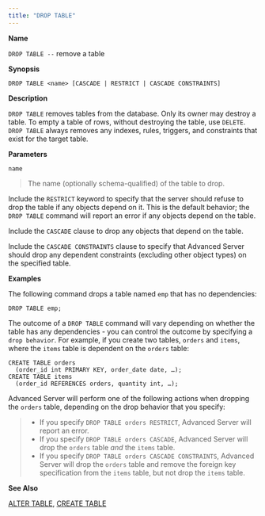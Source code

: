 ```yaml
---
title: "DROP TABLE"
---
```


<div id="drop_table" class="registered_link"></div>


**Name**

`DROP TABLE --` remove a table

**Synopsis**

``` text
DROP TABLE <name> [CASCADE | RESTRICT | CASCADE CONSTRAINTS]
```

**Description**

`DROP TABLE` removes tables from the database. Only its owner may destroy a table. To empty a table of rows, without destroying the table, use `DELETE`. `DROP TABLE` always removes any indexes, rules, triggers, and constraints that exist for the target table.

**Parameters**

`name`

> The name (optionally schema-qualified) of the table to drop.

Include the `RESTRICT` keyword to specify that the server should refuse to drop the table if any objects depend on it. This is the default behavior; the `DROP TABLE` command will report an error if any objects depend on the table.

Include the `CASCADE` clause to drop any objects that depend on the table.

Include the `CASCADE CONSTRAINTS` clause to specify that Advanced Server should drop any dependent constraints (excluding other object types) on the specified table.

**Examples**

The following command drops a table named `emp` that has no dependencies:

``` text
DROP TABLE emp;
```

The outcome of a `DROP TABLE` command will vary depending on whether the table has any dependencies - you can control the outcome by specifying a `drop behavior`. For example, if you create two tables, `orders` and `items`, where the `items` table is dependent on the `orders` table:

``` text
CREATE TABLE orders
  (order_id int PRIMARY KEY, order_date date, …);
CREATE TABLE items
  (order_id REFERENCES orders, quantity int, …);
```

Advanced Server will perform one of the following actions when dropping the `orders` table, depending on the drop behavior that you specify:

>   - If you specify `DROP TABLE orders RESTRICT`, Advanced Server will report an error.
>   - If you specify `DROP TABLE orders CASCADE`, Advanced Server will drop the `orders` table *and* the `items` table.
>   - If you specify `DROP TABLE orders CASCADE CONSTRAINTS`, Advanced Server will drop the `orders` table and remove the foreign key specification from the `items` table, but not drop the `items` table.

**See Also**

[ALTER TABLE](#alter_table), [CREATE TABLE](#create_table)
